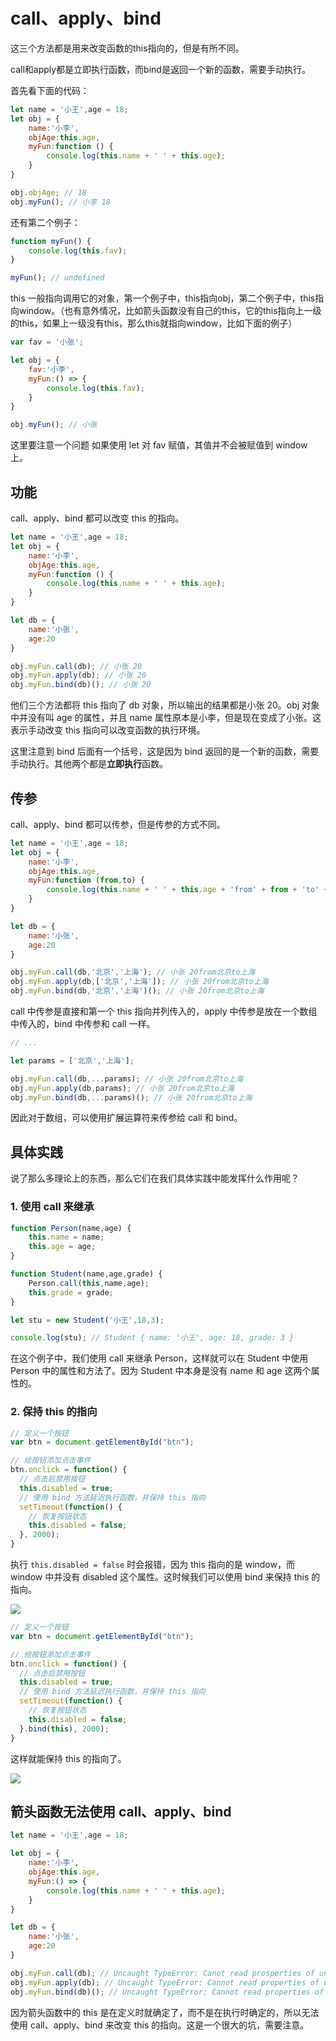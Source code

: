 
<Breadcrumb title="call、apply、bind" />

# call、apply、bind

这三个方法都是用来改变函数的this指向的，但是有所不同。

call和apply都是立即执行函数，而bind是返回一个新的函数，需要手动执行。

首先看下面的代码：

```js
let name = '小王',age = 18;
let obj = {
    name:'小李',
    objAge:this.age,
    myFun:function () {
        console.log(this.name + ' ' + this.age);
    }
}

obj.objAge; // 18
obj.myFun(); // 小李 18
```
还有第二个例子：

```js
function myFun() {
    console.log(this.fav);
}

myFun(); // undefined
```
this 一般指向调用它的对象，第一个例子中，this指向obj，第二个例子中，this指向window。（也有意外情况，比如箭头函数没有自己的this，它的this指向上一级的this，如果上一级没有this，那么this就指向window，比如下面的例子）

```js
var fav = '小张';

let obj = {
    fav:'小李',
    myFun:() => {
        console.log(this.fav);
    }
}

obj.myFun(); // 小张
```

这里要注意一个问题 如果使用 let 对 fav 赋值，其值并不会被赋值到 window 上。

## 功能
call、apply、bind 都可以改变 this 的指向。

```js
let name = '小王',age = 18;
let obj = {
    name:'小李',
    objAge:this.age,
    myFun:function () {
        console.log(this.name + ' ' + this.age);
    }
}

let db = {
    name:'小张',
    age:20
}

obj.myFun.call(db); // 小张 20
obj.myFun.apply(db); // 小张 20
obj.myFun.bind(db)(); // 小张 20
```
他们三个方法都将 this 指向了 db 对象，所以输出的结果都是小张 20。obj 对象中并没有叫 age 的属性，并且 name 属性原本是小李，但是现在变成了小张。这表示手动改变 this 指向可以改变函数的执行环境。

这里注意到 bind 后面有一个括号，这是因为 bind 返回的是一个新的函数，需要手动执行。其他两个都是**立即执行**函数。

## 传参

call、apply、bind 都可以传参，但是传参的方式不同。

```js
let name = '小王',age = 18;
let obj = {
    name:'小李',
    objAge:this.age,
    myFun:function (from,to) {
        console.log(this.name + ' ' + this.age + 'from' + from + 'to' + to);
    }
}

let db = {
    name:'小张',
    age:20
}

obj.myFun.call(db,'北京','上海'); // 小张 20from北京to上海
obj.myFun.apply(db,['北京','上海']); // 小张 20from北京to上海
obj.myFun.bind(db,'北京','上海')(); // 小张 20from北京to上海
```
call 中传参是直接和第一个 this 指向并列传入的，apply 中传参是放在一个数组中传入的，bind 中传参和 call 一样。

```js
// ...

let params = ['北京','上海'];

obj.myFun.call(db,...params); // 小张 20from北京to上海
obj.myFun.apply(db,params); // 小张 20from北京to上海
obj.myFun.bind(db,...params)(); // 小张 20from北京to上海
```
因此对于数组，可以使用扩展运算符来传参给 call 和 bind。

## 具体实践

说了那么多理论上的东西，那么它们在我们具体实践中能发挥什么作用呢？

### 1. 使用 call 来继承

```js
function Person(name,age) {
    this.name = name;
    this.age = age;
}

function Student(name,age,grade) {
    Person.call(this,name,age);
    this.grade = grade;
}

let stu = new Student('小王',18,3);

console.log(stu); // Student { name: '小王', age: 18, grade: 3 }
```
在这个例子中，我们使用 call 来继承 Person，这样就可以在 Student 中使用 Person 中的属性和方法了。因为 Student 中本身是没有 name 和 age 这两个属性的。

### 2. 保持 this 的指向

```js
// 定义一个按钮
var btn = document.getElementById("btn");

// 给按钮添加点击事件
btn.onclick = function() {
  // 点击后禁用按钮
  this.disabled = true;
  // 使用 bind 方法延迟执行函数，并保持 this 指向
  setTimeout(function() {
    // 恢复按钮状态
    this.disabled = false;
  }, 2000);
}
```
执行 `this.disabled = false` 时会报错，因为 this 指向的是 window，而 window 中并没有 disabled 这个属性。这时候我们可以使用 bind 来保持 this 的指向。

![](https://jetzihan-img.oss-cn-beijing.aliyuncs.com/blog/20230407183533.png)

```js
// 定义一个按钮
var btn = document.getElementById("btn");

// 给按钮添加点击事件
btn.onclick = function() {
  // 点击后禁用按钮
  this.disabled = true;
  // 使用 bind 方法延迟执行函数，并保持 this 指向
  setTimeout(function() {
    // 恢复按钮状态
    this.disabled = false;
  }.bind(this), 2000);
}
```
这样就能保持 this 的指向了。

![](https://jetzihan-img.oss-cn-beijing.aliyuncs.com/blog/20230407183654.png)

## 箭头函数无法使用 call、apply、bind

```js
let name = '小王',age = 18;

let obj = {
    name:'小李',
    objAge:this.age,
    myFun:() => {
        console.log(this.name + ' ' + this.age);
    }
}

let db = {
    name:'小张',
    age:20
}

obj.myFun.call(db); // Uncaught TypeError: Canot read prosperties of undefined (reading 'call')
obj.myFun.apply(db); // Uncaught TypeError: Cannot read properties of undefined (reading 'apply')
obj.myFun.bind(db)(); // Uncaught TypeError: Cannot read properties of undefined (reading 'bind')
```

因为箭头函数中的 this 是在定义时就确定了，而不是在执行时确定的，所以无法使用 call、apply、bind 来改变 this 的指向。这是一个很大的坑，需要注意。
